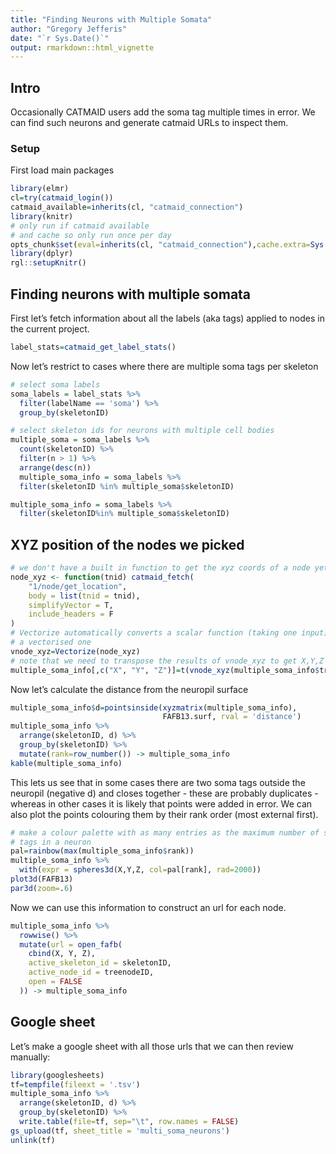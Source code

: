 ```yaml
---
title: "Finding Neurons with Multiple Somata"
author: "Gregory Jefferis"
date: "`r Sys.Date()`"
output: rmarkdown::html_vignette
---
```

## Intro
Occasionally CATMAID users add the soma tag multiple times in error. We can
find such neurons and generate catmaid URLs to inspect them.

### Setup
First load main packages
```r
library(elmr)
cl=try(catmaid_login())
catmaid_available=inherits(cl, "catmaid_connection")
library(knitr)
# only run if catmaid available
# and cache so only run once per day
opts_chunk$set(eval=inherits(cl, "catmaid_connection"),cache.extra=Sys.Date())
library(dplyr)
rgl::setupKnitr()
```

## Finding neurons with multiple somata
First let's fetch information about all the labels (aka tags) applied to nodes
in the current project.
```r
label_stats=catmaid_get_label_stats()
```

Now let's restrict to cases where there are multiple soma tags per skeleton
```r
# select soma labels
soma_labels = label_stats %>%
  filter(labelName == 'soma') %>%
  group_by(skeletonID)

# select skeleton ids for neurons with multiple cell bodies
multiple_soma = soma_labels %>%
  count(skeletonID) %>%
  filter(n > 1) %>%
  arrange(desc(n))
  multiple_soma_info = soma_labels %>%
  filter(skeletonID %in% multiple_soma$skeletonID)

multiple_soma_info = soma_labels %>% 
  filter(skeletonID%in% multiple_soma$skeletonID)
```

## XYZ position of the nodes we picked

```r
# we don't have a built in function to get the xyz coords of a node yet
node_xyz <- function(tnid) catmaid_fetch(
    "1/node/get_location",
    body = list(tnid = tnid),
    simplifyVector = T,
    include_headers = F
)
# Vectorize automatically converts a scalar function (taking one input) to 
# a vectorised one
vnode_xyz=Vectorize(node_xyz)
# note that we need to transpose the results of vnode_xyz to get X,Y,Z columns
multiple_soma_info[,c("X", "Y", "Z")]=t(vnode_xyz(multiple_soma_info$treenodeID))[,-1]
```

Now let's calculate the distance from the neuropil surface

```r
multiple_soma_info$d=pointsinside(xyzmatrix(multiple_soma_info),
                                  FAFB13.surf, rval = 'distance')
multiple_soma_info %>% 
  arrange(skeletonID, d) %>% 
  group_by(skeletonID) %>% 
  mutate(rank=row_number()) -> multiple_soma_info
kable(multiple_soma_info)
```
This lets us see that in some cases there are two soma tags outside the neuropil
(negative d) and closes together - these are probably duplicates -  whereas in 
other cases it is likely that points were added in error.
We can also plot the points colouring them by their rank order (most external 
first). 

```r
# make a colour palette with as many entries as the maximum number of soma 
# tags in a neuron
pal=rainbow(max(multiple_soma_info$rank))
multiple_soma_info %>% 
  with(expr = spheres3d(X,Y,Z, col=pal[rank], rad=2000))
plot3d(FAFB13)
par3d(zoom=.6)
```

Now we can use this information to construct an url for each node.  

```r
multiple_soma_info %>%
  rowwise() %>%
  mutate(url = open_fafb(
    cbind(X, Y, Z),
    active_skeleton_id = skeletonID,
    active_node_id = treenodeID,
    open = FALSE
  )) -> multiple_soma_info

```

## Google sheet
Let's make a google sheet with all those urls that we can then review manually:

```r
library(googlesheets)
tf=tempfile(fileext = '.tsv')
multiple_soma_info %>% 
  arrange(skeletonID, d) %>% 
  group_by(skeletonID) %>%
  write.table(file=tf, sep="\t", row.names = FALSE)
gs_upload(tf, sheet_title = 'multi_soma_neurons')
unlink(tf)
```
